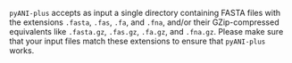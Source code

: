 `pyANI-plus` accepts as input a single directory containing FASTA files with the extensions `.fasta`, `.fas`, `.fa`, and `.fna`, and/or their GZip-compressed equivalents like `.fasta.gz`, `.fas.gz`, `.fa.gz`, and `.fna.gz`. Please make sure that your input files match these extensions to ensure that `pyANI-plus` works.
